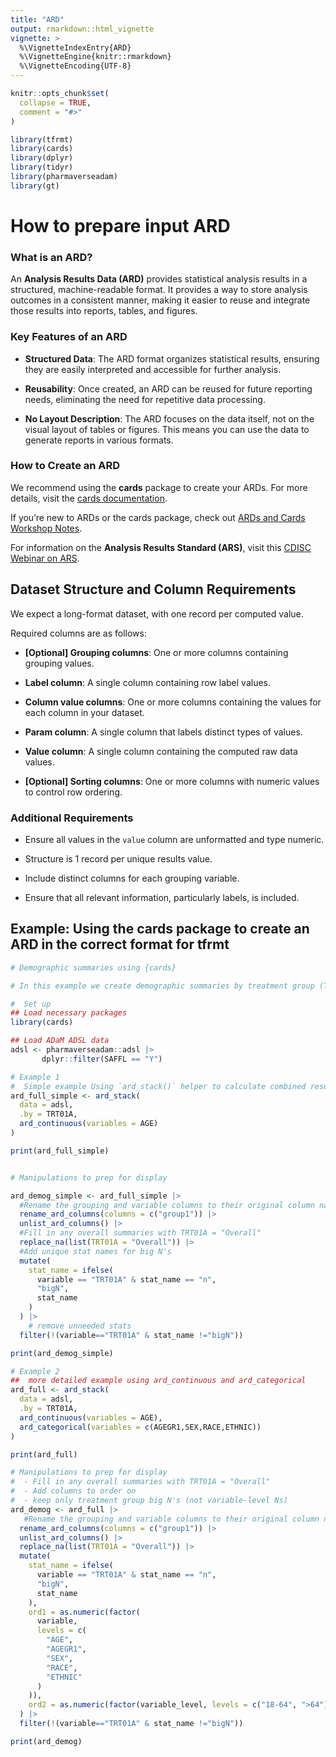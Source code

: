 ```yaml
---
title: "ARD"
output: rmarkdown::html_vignette
vignette: >
  %\VignetteIndexEntry{ARD}
  %\VignetteEngine{knitr::rmarkdown}
  %\VignetteEncoding{UTF-8}
---
```


```r
knitr::opts_chunk$set(
  collapse = TRUE,
  comment = "#>"
)
```

```r
library(tfrmt)
library(cards)
library(dplyr)
library(tidyr)
library(pharmaverseadam)
library(gt)
```

# How to prepare input ARD

### What is an ARD?

An **Analysis Results Data (ARD)** provides statistical analysis results in a structured, machine-readable format. It provides a way to store analysis outcomes in a consistent manner, making it easier to reuse and integrate those results into reports, tables, and figures.

### Key Features of an ARD

-   **Structured Data**: The ARD format organizes statistical results, ensuring they are easily interpreted and accessible for further analysis.

-   **Reusability**: Once created, an ARD can be reused for future reporting needs, eliminating the need for repetitive data processing.

-   **No Layout Description**: The ARD focuses on the data itself, not on the visual layout of tables or figures. This means you can use the data to generate reports in various formats.

### How to Create an ARD

We recommend using the **cards** package to create your ARDs. For more details, visit the [cards documentation](https://insightsengineering.github.io/cards/latest-tag/index.html).

If you’re new to ARDs or the cards package, check out [ARDs and Cards Workshop Notes](https://www.danieldsjoberg.com/ARD-RinPharma-workshop-2024/slides/01-intro-cards/#/title-slide).

For information on the **Analysis Results Standard (ARS)**, visit this [CDISC Webinar on ARS](https://www.cdisc.org/events/webinar/analysis-results-standard-public-review).

## Dataset Structure and Column Requirements

We expect a long-format dataset, with one record per computed value.

Required columns are as follows:

-   **[Optional] Grouping columns**: One or more columns containing grouping values.

-   **Label column**: A single column containing row label values.

-   **Column value columns**: One or more columns containing the values for each column in your dataset.

-   **Param column**: A single column that labels distinct types of values.

-   **Value column**: A single column containing the computed raw data values.

-   **[Optional] Sorting columns**: One or more columns with numeric values to control row ordering.

### Additional Requirements

-   Ensure all values in the `value` column are unformatted and type numeric.

-   Structure is 1 record per unique results value.

-   Include distinct columns for each grouping variable.

-   Ensure that all relevant information, particularly labels, is included.

## Example: Using the **cards** package to create an ARD in the correct format for **tfrmt**

```r
# Demographic summaries using {cards}

# In this example we create demographic summaries by treatment group (TRT01A)

#  Set up
## Load necessary packages
library(cards)

## Load ADaM ADSL data
adsl <- pharmaverseadam::adsl |> 
       dplyr::filter(SAFFL == "Y")

# Example 1
#  Simple example Using `ard_stack()` helper to calculate combined results in 1 step
ard_full_simple <- ard_stack(
  data = adsl,
  .by = TRT01A,
  ard_continuous(variables = AGE)
)

print(ard_full_simple)


# Manipulations to prep for display

ard_demog_simple <- ard_full_simple |>
  #Rename the grouping and variable columns to their original column names.
  rename_ard_columns(columns = c("group1")) |> 
  unlist_ard_columns() |>
  #Fill in any overall summaries with TRT01A = "Overall"
  replace_na(list(TRT01A = "Overall")) |>
  #Add unique stat names for big N's 
  mutate(
    stat_name = ifelse(
      variable == "TRT01A" & stat_name == "n",
      "bigN",
      stat_name
    )
  ) |>
    # remove unneeded stats
  filter(!(variable=="TRT01A" & stat_name !="bigN")) 

print(ard_demog_simple)

# Example 2
##  more detailed example using ard_continuous and ard_categorical
ard_full <- ard_stack(
  data = adsl,
  .by = TRT01A,
  ard_continuous(variables = AGE),
  ard_categorical(variables = c(AGEGR1,SEX,RACE,ETHNIC))
)

print(ard_full)

# Manipulations to prep for display
#  - Fill in any overall summaries with TRT01A = "Overall"
#  - Add columns to order on
#  - keep only treatment group big N's (not variable-level Ns)
ard_demog <- ard_full |>
   #Rename the grouping and variable columns to their original column names.
  rename_ard_columns(columns = c("group1")) |> 
  unlist_ard_columns() |>
  replace_na(list(TRT01A = "Overall")) |>
  mutate(
    stat_name = ifelse(
      variable == "TRT01A" & stat_name == "n",
      "bigN",
      stat_name
    ),
    ord1 = as.numeric(factor(
      variable,
      levels = c(
        "AGE",
        "AGEGR1",
        "SEX",
        "RACE",
        "ETHNIC"
      )
    )),
    ord2 = as.numeric(factor(variable_level, levels = c("18-64", ">64")))
  ) |>
  filter(!(variable=="TRT01A" & stat_name !="bigN"))

print(ard_demog)
```
